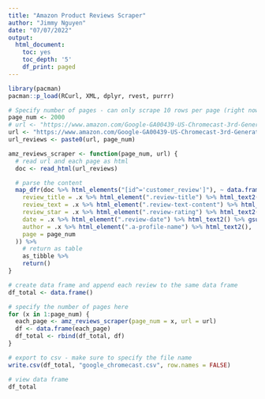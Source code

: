 ```yaml
---
title: "Amazon Product Reviews Scraper"
author: "Jimmy Nguyen"
date: "07/07/2022"
output: 
  html_document:
    toc: yes
    toc_depth: '5'
    df_print: paged
---
```


```r
library(pacman)
pacman::p_load(RCurl, XML, dplyr, rvest, purrr)
```

```r
# Specify number of pages - can only scrape 10 rows per page (right now its 2000 pages)
page_num <- 2000
# url <- "https://www.amazon.com/Google-GA00439-US-Chromecast-3rd-Generation/product-reviews/B015UKRNGS/ref=cm_cr_arp_d_viewopt_srt?ie=UTF8&reviewerType=avp_only_reviews&pageNumber="
url <- "https://www.amazon.com/Google-GA00439-US-Chromecast-3rd-Generation/product-reviews/B015UKRNGS/ref=cm_cr_dp_d_show_all_btm?ie=UTF8&reviewerType=all_reviews&pageNumber="
url_reviews <- paste0(url, page_num)

```


```r
amz_reviews_scraper <- function(page_num, url) {
  # read url and each page as html
  doc <- read_html(url_reviews)

  # parse the content
  map_dfr(doc %>% html_elements("[id^='customer_review']"), ~ data.frame(
    review_title = .x %>% html_element(".review-title") %>% html_text2(),
    review_text = .x %>% html_element(".review-text-content") %>% html_text2(),
    review_star = .x %>% html_element(".review-rating") %>% html_text2(),
    date = .x %>% html_element(".review-date") %>% html_text2() %>% gsub(".*vom ", "", .),
    author = .x %>% html_element(".a-profile-name") %>% html_text2(),
    page = page_num
  )) %>%
    # return as table
    as_tibble %>%
    return()
}

```



```r

# create data frame and append each review to the same data frame
df_total <- data.frame()

# specify the number of pages here
for (x in 1:page_num) {
  each_page <- amz_reviews_scraper(page_num = x, url = url)
  df <- data.frame(each_page)
  df_total <- rbind(df_total, df)
}

# export to csv - make sure to specify the file name 
write.csv(df_total, "google_chromecast.csv", row.names = FALSE)

# view data frame
df_total

```






